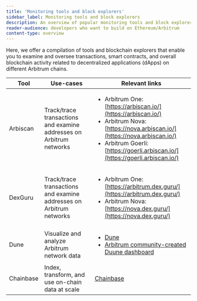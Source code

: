 ```yaml
---
title: 'Monitoring tools and block explorers'
sidebar_label: Monitoring tools and block explorers
description: An overview of popular monitoring tools and block explorers that exist in the Arbitrum ecosystem
reader-audience: developers who want to build on Ethereum/Arbitrum
content-type: overview
---
```



<KnowMoreToolsBox />

Here, we offer a compilation of tools and blockchain explorers that enable you to examine and oversee transactions, smart contracts, and overall blockchain activity related to decentralized applications (dApps) on different Arbitrum chains.

| Tool     | Use-cases                                                                            | Relevant links                                                                                                                                                                                                                                 |
| -------- | ------------------------------------------------------------------------------------ | ---------------------------------------------------------------------------------------------------------------------------------------------------------------------------------------------------------------------------------------------- |
| Arbiscan | Track/trace transactions and examine addresses on Arbitrum networks | <ul><li>Arbitrum One: [https://arbiscan.io/](https://arbiscan.io/)</li><li>Arbitrum Nova: [https://nova.arbiscan.io/](https://nova.arbiscan.io/)</li><li>Arbitrum Goerli: [https://goerli.arbiscan.io/](https://goerli.arbiscan.io/)</li></ul> |
| DexGuru  | Track/trace transactions and examine addresses on Arbitrum networks | <ul><li>Arbitrum One: [https://arbitrum.dex.guru/](https://arbitrum.dex.guru/)</li><li>Arbitrum Nova: [https://nova.dex.guru/](https://nova.dex.guru/)</li></ul>                                                                               |
| Dune     | Visualize and analyze Arbitrum network data                           | <ul><li>[Dune](https://dune.com/)</li><li>[Arbitrum community-created Duune dashboard](https://dune.com/browse/dashboards?q=arbitrum)</li></ul>                                                                                                |
| Chainbase | Index, transform, and use on-chain data at scale | [Chainbase](https://chainbase.com/) |